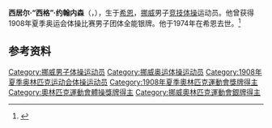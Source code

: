 {{NoteTA|G1=Sports}}
'''西居尔·“西格”·约翰内森'''（{{lang-no|Sigurd "Sigge" Johannessen}}，{{bd|1884年|1月9日|1974年|2月7日}}），生于[[希恩|希恩]]，[[挪威|挪威]]男子[[竞技体操|竞技体操]]运动员。他曾获得1908年夏季奥运会体操比赛男子团体全能银牌。他于1974年在希恩去世。<ref>{{Cite web|title=Sigurd Erhardt Amandus JOHANNESSEN|url=https://www.olympic.org/sigurd-erhardt-amandus-johannessen|accessdate=2021-03-21|work=International Olympic Committee}}</ref>

== 参考资料 ==
{{reflist}}

{{Authority control}}
{{DEFAULTSORT:Johannessen, Sigurd}}
[[Category:挪威男子体操运动员|Category:挪威男子体操运动员]]
[[Category:挪威奥运体操运动员|Category:挪威奥运体操运动员]]
[[Category:1908年夏季奥林匹克运动会体操运动员|Category:1908年夏季奥林匹克运动会体操运动员]]
[[Category:1908年夏季奧林匹克運動會獎牌得主|Category:1908年夏季奧林匹克運動會獎牌得主]]
[[Category:奧林匹克運動會體操獎牌得主|Category:奧林匹克運動會體操獎牌得主]]
[[Category:挪威奧林匹克運動會銀牌得主|Category:挪威奧林匹克運動會銀牌得主]]